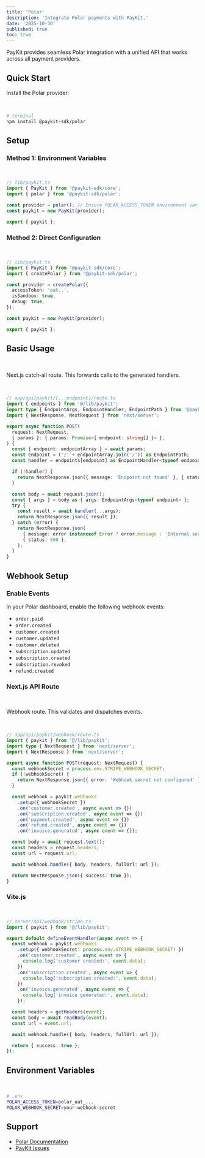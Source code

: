 ```yaml
---
title: 'Polar'
description: 'Integrate Polar payments with PayKit.'
date: '2025-10-30'
published: true
toc: true
---
```


PayKit provides seamless Polar integration with a unified API that works across all payment providers.

## Quick Start

Install the Polar provider:

<br />

```bash
# terminal
npm install @paykit-sdk/polar
```

## Setup

### Method 1: Environment Variables

<br />

```typescript
// lib/paykit.ts
import { PayKit } from '@paykit-sdk/core';
import { polar } from '@paykit-sdk/polar';

const provider = polar(); // Ensure POLAR_ACCESS_TOKEN environment variable is set
const paykit = new PayKit(provider);

export { paykit };
```

### Method 2: Direct Configuration

<br />

```typescript
// lib/paykit.ts
import { PayKit } from '@paykit-sdk/core';
import { createPolar } from '@paykit-sdk/polar';

const provider = createPolar({
  accessToken: 'oat..',
  isSandbox: true,
  debug: true,
});

const paykit = new PayKit(provider);

export { paykit };
```

## Basic Usage

<br />

Next.js catch‑all route. This forwards calls to the generated handlers.

<br />

```typescript
// app/api/paykit/[...endpoint]/route.ts
import { endpoints } from '@/lib/paykit';
import type { EndpointArgs, EndpointHandler, EndpointPath } from '@paykit-sdk/core';
import { NextResponse, NextRequest } from 'next/server';

export async function POST(
  request: NextRequest,
  { params }: { params: Promise<{ endpoint: string[] }> },
) {
  const { endpoint: endpointArray } = await params;
  const endpoint = ('/' + endpointArray.join('/')) as EndpointPath;
  const handler = endpoints[endpoint] as EndpointHandler<typeof endpoint>;

  if (!handler) {
    return NextResponse.json({ message: 'Endpoint not found' }, { status: 404 });
  }

  const body = await request.json();
  const { args } = body as { args: EndpointArgs<typeof endpoint> };
  try {
    const result = await handler(...args);
    return NextResponse.json({ result });
  } catch (error) {
    return NextResponse.json(
      { message: error instanceof Error ? error.message : 'Internal server error' },
      { status: 500 },
    );
  }
}
```

## Webhook Setup

### Enable Events

In your Polar dashboard, enable the following webhook events:

- `order.paid`
- `order.created`
- `customer.created`
- `customer.updated`
- `customer.deleted`
- `subscription.updated`
- `subscription.created`
- `subscription.revoked`
- `refund.created`

### Next.js API Route

<br />

Webhook route. This validates and dispatches events.

<br />

```typescript
// app/api/paykit/webhook/route.ts
import { paykit } from '@/lib/paykit';
import type { NextRequest } from 'next/server';
import { NextResponse } from 'next/server';

export async function POST(request: NextRequest) {
  const webhookSecret = process.env.STRIPE_WEBHOOK_SECRET;
  if (!webhookSecret) {
    return NextResponse.json({ error: 'Webhook secret not configured' }, { status: 500 });
  }

  const webhook = paykit.webhooks
    .setup({ webhookSecret })
    .on('customer.created', async event => {})
    .on('subscription.created', async event => {})
    .on('payment.created', async event => {})
    .on('refund.created', async event => {})
    .on('invoice.generated', async event => {});

  const body = await request.text();
  const headers = request.headers;
  const url = request.url;

  await webhook.handle({ body, headers, fullUrl: url });

  return NextResponse.json({ success: true });
}
```

### Vite.js

<br />

```typescript
// server/api/webhook/stripe.ts
import { paykit } from '@/lib/paykit';

export default defineEventHandler(async event => {
  const webhook = paykit.webhooks
    .setup({ webhookSecret: process.env.STRIPE_WEBHOOK_SECRET! })
    .on('customer.created', async event => {
      console.log('customer created:', event.data);
    })
    .on('subscription.created', async event => {
      console.log('subscription created:', event.data);
    })
    .on('invoice.generated', async event => {
      console.log('invoice generated:', event.data);
    });

  const headers = getHeaders(event);
  const body = await readBody(event);
  const url = event.url;

  await webhook.handle({ body, headers, fullUrl: url });

  return { success: true };
});
```

## Environment Variables

<br />

```bash
# .env
POLAR_ACCESS_TOKEN=polar_oat_...
POLAR_WEBHOOK_SECRET=your-webhook-secret
```

## Support

- [Polar Documentation](https://docs.polar.sh/)
- [PayKit Issues](https://github.com/usepaykit/paykit-sdk/issues)
